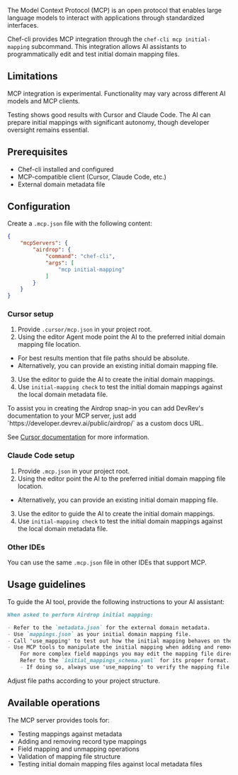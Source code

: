 The Model Context Protocol (MCP) is an open protocol that enables large language models to interact with applications through standardized interfaces.

Chef-cli provides MCP integration through the `chef-cli mcp initial-mapping` subcommand. 
This integration allows AI assistants to programmatically edit and test initial domain mapping files.

## Limitations

<Warning>
MCP integration is experimental. Functionality may vary across different AI models and MCP clients.
</Warning>

Testing shows good results with Cursor and Claude Code. The AI can prepare initial mappings with significant autonomy, though developer oversight remains essential.

## Prerequisites

- Chef-cli installed and configured
- MCP-compatible client (Cursor, Claude Code, etc.)
- External domain metadata file

## Configuration

Create a `.mcp.json` file with the following content:

```json
{
    "mcpServers": {
        "airdrop": {
            "command": "chef-cli",
            "args": [
                "mcp initial-mapping"
            ]
        }
    }
}
```

### Cursor setup

1. Provide `.cursor/mcp.json` in your project root.
2. Using the editor Agent mode point the AI to the preferred initial domain mapping file location. 
  - For best results mention that file paths should be absolute.
  - Alternatively, you can provide an existing initial domain mapping file.
3. Use the editor to guide the AI to create the initial domain mappings.
4. Use `initial-mapping check` to test the initial domain mappings against the local domain metadata file.

<Tip>
To assist you in creating the Airdrop snap-in you can add DevRev's documentation to your MCP server, just add `https://developer.devrev.ai/public/airdrop/` as a custom docs URL.

See [Cursor documentation](https://docs.cursor.com/context/@-symbols/@-docs#add-custom-docs) for more information.
</Tip>

### Claude Code setup

1. Provide `.mcp.json` in your project root.
2. Using the editor point the AI to the preferred initial domain mapping file location.
  - Alternatively, you can provide an existing initial domain mapping file.
3. Use the editor to guide the AI to create the initial domain mappings.
4. Use `initial-mapping check` to test the initial domain mappings against the local domain metadata file.

### Other IDEs

You can use the same `.mcp.json` file in other IDEs that support MCP.

## Usage guidelines

To guide the AI tool, provide the following instructions to your AI assistant:

```markdown
When asked to perform Airdrop initial mapping:

- Refer to the `metadata.json` for the external domain metadata.
- Use `mappings.json` as your initial domain mapping file.
- Call 'use_mapping' to test out how the initial mapping behaves on the current metadata
- Use MCP tools to manipulate the initial mapping when adding and removing record type mappings, or unmapping fields or mapping simple fields. 
    For more complex field mappings you may edit the mapping file directly. 
    Refer to the `initial_mappings_schema.yaml` for its proper format.
    - If doing so, always use 'use_mapping' to verify the mapping file is still valid.
```

Adjust file paths according to your project structure.

## Available operations

The MCP server provides tools for:

- Testing mappings against metadata
- Adding and removing record type mappings
- Field mapping and unmapping operations
- Validation of mapping file structure
- Testing initial domain mapping files against local metadata files
